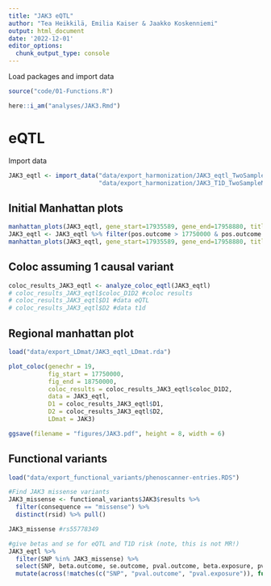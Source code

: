 ```yaml
---
title: "JAK3 eQTL"
author: "Tea Heikkilä, Emilia Kaiser & Jaakko Koskenniemi"
output: html_document
date: '2022-12-01'
editor_options:
  chunk_output_type: console
---
```


  Load packages and import data
```r

source("code/01-Functions.R")

here::i_am("analyses/JAK3.Rmd")

```

# eQTL

Import data 
```r
JAK3_eqtl <- import_data("data/export_harmonization/JAK3_eqtl_TwoSampleMR.csv", 
                         "data/export_harmonization/JAK3_T1D_TwoSampleMR.csv", has_beta = TRUE)
```

## Initial Manhattan plots
```r
manhattan_plots(JAK3_eqtl, gene_start=17935589, gene_end=17958880, title = "JAK3")
JAK3_eqtl <- JAK3_eqtl %>% filter(pos.outcome > 17750000 & pos.outcome < 18750000) 
manhattan_plots(JAK3_eqtl, gene_start=17935589, gene_end=17958880, title = "JAK3")
```

## Coloc assuming 1 causal variant
```r
coloc_results_JAK3_eqtl <- analyze_coloc_eqtl(JAK3_eqtl)
# coloc_results_JAK3_eqtl$coloc_D1D2 #coloc results
# coloc_results_JAK3_eqtl$D1 #data eQTL
# coloc_results_JAK3_eqtl$D2 #data t1d

```

## Regional manhattan plot

```r

load("data/export_LDmat/JAK3_eqtl_LDmat.rda")

plot_coloc(genechr = 19,
           fig_start = 17750000,
           fig_end = 18750000,
           coloc_results = coloc_results_JAK3_eqtl$coloc_D1D2,
           data = JAK3_eqtl,
           D1 = coloc_results_JAK3_eqtl$D1,
           D2 = coloc_results_JAK3_eqtl$D2,
           LDmat = JAK3)

ggsave(filename = "figures/JAK3.pdf", height = 8, width = 6)
```



## Functional variants


```r
load("data/export_functional_variants/phenoscanner-entries.RDS")

#Find JAK3 missense variants
JAK3_missense <- functional_variants$JAK3$results %>% 
  filter(consequence == "missense") %>%  
  distinct(rsid) %>% pull()

JAK3_missense #rs55778349

#give betas and se for eQTL and T1D risk (note, this is not MR!)
JAK3_eqtl %>%
  filter(SNP %in% JAK3_missense) %>%
  select(SNP, beta.outcome, se.outcome, pval.outcome, beta.exposure, pval.exposure) %>%
  mutate(across(!matches(c("SNP", "pval.outcome", "pval.exposure")), function(x) signif(x, digits = 2))) #there are none



```



